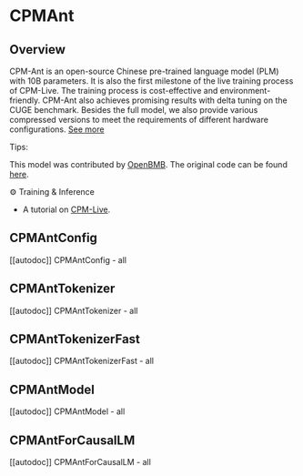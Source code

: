 <!--Copyright 2022 The HuggingFace Team and The OpenBMB Team. All rights reserved.

Licensed under the Apache License, Version 2.0 (the "License"); you may not use this file except in compliance with
the License. You may obtain a copy of the License at

http://www.apache.org/licenses/LICENSE-2.0

Unless required by applicable law or agreed to in writing, software distributed under the License is distributed on
an "AS IS" BASIS, WITHOUT WARRANTIES OR CONDITIONS OF ANY KIND, either express or implied. See the License for the
specific language governing permissions and limitations under the License.
-->

# CPMAnt

## Overview

CPM-Ant is an open-source Chinese pre-trained language model (PLM) with 10B parameters. It is also the first milestone of the live training process of CPM-Live. The training process is cost-effective and environment-friendly. CPM-Ant also achieves promising results with delta tuning on the CUGE benchmark. Besides the full model, we also provide various compressed versions to meet the requirements of different hardware configurations. [See more](https://github.com/OpenBMB/CPM-Live/tree/cpm-ant/cpm-live)

Tips:

This model was contributed by [OpenBMB](https://huggingface.co/openbmb). The original code can be found [here](https://github.com/OpenBMB/CPM-Live/tree/cpm-ant/cpm-live).

⚙️ Training & Inference
- A tutorial on [CPM-Live](https://github.com/OpenBMB/CPM-Live/tree/cpm-ant/cpm-live).

## CPMAntConfig

[[autodoc]] CPMAntConfig
    - all

## CPMAntTokenizer

[[autodoc]] CPMAntTokenizer
    - all

## CPMAntTokenizerFast

[[autodoc]] CPMAntTokenizerFast
    - all

## CPMAntModel

[[autodoc]] CPMAntModel
    - all
    
## CPMAntForCausalLM

[[autodoc]] CPMAntForCausalLM
    - all